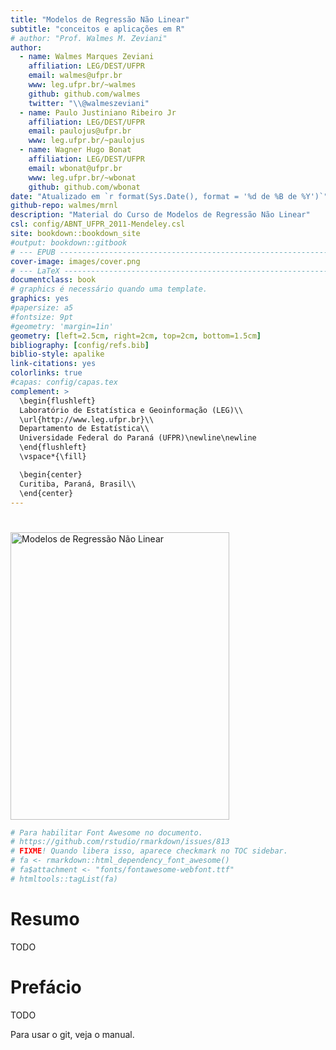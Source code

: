 ```yaml
---
title: "Modelos de Regressão Não Linear"
subtitle: "conceitos e aplicações em R"
# author: "Prof. Walmes M. Zeviani"
author:
  - name: Walmes Marques Zeviani
    affiliation: LEG/DEST/UFPR
    email: walmes@ufpr.br
    www: leg.ufpr.br/~walmes
    github: github.com/walmes
    twitter: "\\@walmeszeviani"
  - name: Paulo Justiniano Ribeiro Jr
    affiliation: LEG/DEST/UFPR
    email: paulojus@ufpr.br
    www: leg.ufpr.br/~paulojus
  - name: Wagner Hugo Bonat
    affiliation: LEG/DEST/UFPR
    email: wbonat@ufpr.br
    www: leg.ufpr.br/~wbonat
    github: github.com/wbonat
date: "Atualizado em `r format(Sys.Date(), format = '%d de %B de %Y')`"
github-repo: walmes/mrnl
description: "Material do Curso de Modelos de Regressão Não Linear"
csl: config/ABNT_UFPR_2011-Mendeley.csl
site: bookdown::bookdown_site
#output: bookdown::gitbook
# --- EPUB ------------------------------------------------------------
cover-image: images/cover.png
# --- LaTeX ------------------------------------------------------------
documentclass: book
# graphics é necessário quando uma template.
graphics: yes
#papersize: a5
#fontsize: 9pt
#geometry: 'margin=1in'
geometry: [left=2.5cm, right=2cm, top=2cm, bottom=1.5cm]
bibliography: [config/refs.bib]
biblio-style: apalike
link-citations: yes
colorlinks: true
#capas: config/capas.tex
complement: >
  \begin{flushleft}
  Laboratório de Estatística e Geoinformação (LEG)\\
  \url{http://www.leg.ufpr.br}\\
  Departamento de Estatística\\
  Universidade Federal do Paraná (UFPR)\newline\newline
  \end{flushleft}
  \vspace*{\fill}

  \begin{center}
  Curitiba, Paraná, Brasil\\
  \end{center}
---
```


# {-}

<!-- Imagem de capa. -->
<img src="config/capa.png" width="350" height="460" alt="Modelos de Regressão Não Linear"/>

```r
# Para habilitar Font Awesome no documento.
# https://github.com/rstudio/rmarkdown/issues/813
# FIXME! Quando libera isso, aparece checkmark no TOC sidebar.
# fa <- rmarkdown::html_dependency_font_awesome()
# fa$attachment <- "fonts/fontawesome-webfont.ttf"
# htmltools::tagList(fa)
```

# Resumo {-}

TODO

# Prefácio {-}

TODO

Para usar o git\index{git}, veja o manual.
